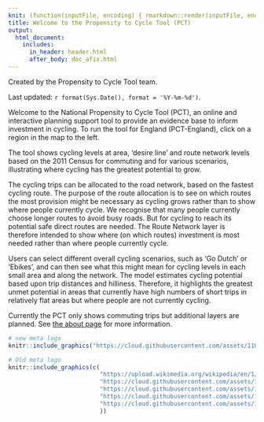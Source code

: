 ```yaml
---
knit: (function(inputFile, encoding) { rmarkdown::render(inputFile, encoding = encoding, output_file = file.path(dirname(inputFile), '../regions_www/index.html')) })
title: Welcome to the Propensity to Cycle Tool (PCT)
output:
  html_document:
    includes:
      in_header: header.html
      after_body: doc_afix.html
---
```


<!--Don't edit index.html directly! Edit index.Rmd which compiles into index.html
https://github.com/npct/pct-shiny/blob/master/static/index.Rmd
-->

Created by the Propensity to Cycle Tool team.

Last updated: `r format(Sys.Date(), format = '%Y-%m-%d')`.

Welcome to the National Propensity to Cycle Tool (PCT), an online and interactive planning support tool to provide an evidence base to inform investment in cycling. To run the tool for England (PCT-England), click on a region in the map to the left.

The tool shows cycling levels at area, 'desire line' and route network levels based on the 2011 Census for commuting and for various scenarios, illustrating where cycling has the greatest potential to grow.

The cycling trips can be allocated to the road network, based on the fastest cycling route. The purpose of the route allocation is to see on which routes the most provision might be necessary as cycling grows rather than to show where people currently cycle. We recognise that many people currently choose longer routes to avoid busy roads. But for cycling to reach its potential safe direct routes are needed. The Route Network layer is therefore intended to show where (on which routes) investment is most needed rather than where people currently cycle.

Users can select different overall cycling scenarios, such as ‘Go Dutch’ or ‘Ebikes’, and can then see what this might mean for cycling levels in each small area and along the network. The model estimates cycling potential based upon trip distances and hilliness. Therefore, it highlights the greatest unmet potential in areas that currently have high numbers of short trips in relatively flat areas but where people are not currently cycling.

Currently the PCT only shows commuting trips but additional layers are planned.  See [the about page](about.html) for more information.

```r
# new meta logo
knitr::include_graphics("https://cloud.githubusercontent.com/assets/11028720/15269377/9495a224-19f4-11e6-99f8-51c248f8f270.png")
```


```r
# Old meta logo
knitr::include_graphics(c(
                          "https://upload.wikimedia.org/wikipedia/en/1/11/Department_for_Transport.svg",
                          "https://cloud.githubusercontent.com/assets/11028720/15267746/2f8358a4-19c2-11e6-9f3e-d6d994fe9e93.jpg",
                          "https://cloud.githubusercontent.com/assets/11028720/15267745/2f827c2c-19c2-11e6-8d17-16f8e28c801a.png",
                          "https://cloud.githubusercontent.com/assets/11818218/15267757/5596f0f0-19c2-11e6-95d8-f39d2c4cc6e7.jpg",
                          "https://cloud.githubusercontent.com/assets/11028720/15267747/2f84df30-19c2-11e6-9bc4-e600b9a3220f.png"
                          ))
```

